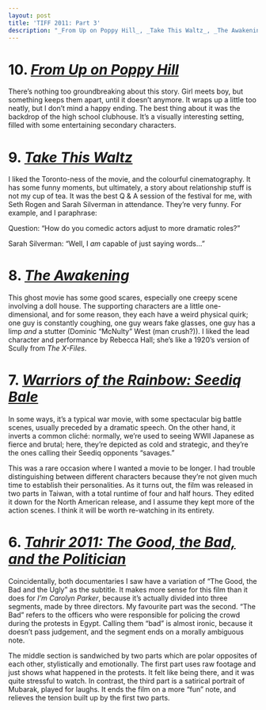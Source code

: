 ```yaml
---
layout: post
title: 'TIFF 2011: Part 3'
description: "_From Up on Poppy Hill_, _Take This Waltz_, _The Awakening_, _Warriors of the Rainbow_, _Tahrir 2011_"
---
```


# 10. [_From Up on Poppy Hill_](http://www.imdb.com/title/tt1798188/)
  
There’s nothing too groundbreaking about this story. Girl meets boy, but something keeps them apart, until it doesn’t anymore. It wraps up a little too neatly, but I don’t mind a happy ending. The best thing about it was the backdrop of the high school clubhouse. It’s a visually interesting setting, filled with some entertaining secondary characters.  
  
# 9. [_Take This Waltz_](http://www.imdb.com/title/tt1592281/)
  
I liked the Toronto-ness of the movie, and the colourful cinematography. It has some funny moments, but ultimately, a story about relationship stuff is not my cup of tea. It was the best Q & A session of the festival for me, with Seth Rogen and Sarah Silverman in attendance. They’re very funny. For example, and I paraphrase:  
  
Question: “How do you comedic actors adjust to more dramatic roles?”  
  
Sarah Silverman: “Well, I _am_ capable of just saying words...”  
  
# 8. [_The Awakening_](http://www.imdb.com/title/tt1687901/)
  
This ghost movie has some good scares, especially one creepy scene involving a doll house. The supporting characters are a little one-dimensional, and for some reason, they each have a weird physical quirk; one guy is constantly coughing, one guy wears fake glasses, one guy has a limp _and_ a stutter (Dominic “McNulty” West (man crush?)). I liked the lead character and performance by Rebecca Hall; she’s like a 1920’s version of Scully from _The X-Files_.  
  
# 7. [_Warriors of the Rainbow: Seediq Bale_](http://www.imdb.com/title/tt2007993/)
  
In some ways, it’s a typical war movie, with some spectacular big battle scenes, usually preceded by a dramatic speech. On the other hand, it inverts a common cliché: normally, we’re used to seeing WWII Japanese as fierce and brutal; here, they’re depicted as cold and strategic, and they’re the ones calling their Seediq opponents “savages.”  
  
This was a rare occasion where I wanted a movie to be longer. I had trouble distinguishing between different characters because they’re not given much time to establish their personalities. As it turns out, the film was released in two parts in Taiwan, with a total runtime of four and half hours. They edited it down for the North American release, and I assume they kept more of the action scenes. I think it will be worth re-watching in its entirety.  
  
# 6. [_Tahrir 2011: The Good, the Bad, and the Politician_](http://www.imdb.com/title/tt2044012/)
  
Coincidentally, both documentaries I saw have a variation of “The Good, the Bad and the Ugly” as the subtitle. It makes more sense for this film than it does for _I’m Carolyn Parker_, because it’s actually divided into three segments, made by three directors. My favourite part was the second. “The Bad” refers to the officers who were responsible for policing the crowd during the protests in Egypt. Calling them “bad” is almost ironic, because it doesn’t pass judgement, and the segment ends on a morally ambiguous note.  
  
The middle section is sandwiched by two parts which are polar opposites of each other, stylistically and emotionally. The first part uses raw footage and just shows what happened in the protests. It felt like being there, and it was quite stressful to watch. In contrast, the third part is a satirical portrait of Mubarak, played for laughs. It ends the film on a more “fun” note, and relieves the tension built up by the first two parts.

